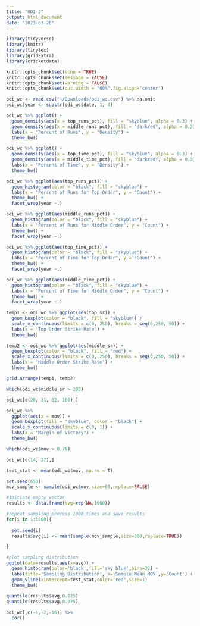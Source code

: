 ```yaml
---
title: "ODI-3"
output: html_document
date: "2023-03-20"
---
```


```r
library(tidyverse)
library(knitr)
library(tinytex)
library(gridExtra)
library(cricketdata)

knitr::opts_chunk$set(echo = TRUE)
knitr::opts_chunk$set(message = FALSE)
knitr::opts_chunk$set(warning = FALSE)
knitr::opts_chunk$set(out.width = "60%",fig.align='center')
```

```r
odi_wc <- read.csv("~/Downloads/odi_wc.csv") %>% na.omit
odi_wc$year <- substr(odi_wc$date, 1, 4)
```

```r
odi_wc %>% ggplot() + 
  geom_density(aes(x = top_runs_pct), fill = "skyblue", alpha = 0.3) + 
  geom_density(aes(x = middle_runs_pct), fill = "darkred", alpha = 0.3) +
  labs(x = "Percent of Runs", y = "Density") +
  theme_bw()

odi_wc %>% ggplot() + 
  geom_density(aes(x = top_time_pct), fill = "skyblue", alpha = 0.3) + 
  geom_density(aes(x = middle_time_pct), fill = "darkred", alpha = 0.3) +
  labs(x = "Percent of Time", y = "Density") +
  theme_bw()
```


```r
odi_wc %>% ggplot(aes(top_runs_pct)) + 
  geom_histogram(color = "black", fill = "skyblue") +
  labs(x = "Percent of Runs for Top Order", y = "Count") +
  theme_bw() +
  facet_wrap(year ~.)

odi_wc %>% ggplot(aes(middle_runs_pct)) + 
  geom_histogram(color = "black", fill = "skyblue") +
  labs(x = "Percent of Runs for Middle Order", y = "Count") +
  theme_bw() +
  facet_wrap(year ~.)
```
```r
odi_wc %>% ggplot(aes(top_time_pct)) + 
  geom_histogram(color = "black", fill = "skyblue") +
  labs(x = "Percent of Time for Top Order", y = "Count") +
  theme_bw() +
  facet_wrap(year ~.)

odi_wc %>% ggplot(aes(middle_time_pct)) + 
  geom_histogram(color = "black", fill = "skyblue") +
  labs(x = "Percent of Time for Middle Order", y = "Count") +
  theme_bw() +
  facet_wrap(year ~.)
```

```r
temp1 <- odi_wc %>% ggplot(aes(top_sr)) + 
  geom_boxplot(color = "black", fill = "skyblue") + 
  scale_x_continuous(limits = c(0, 250), breaks = seq(0,250, 50)) +
  labs(x = "Top Order Strike Rate") +
  theme_bw()

temp2 <- odi_wc %>% ggplot(aes(middle_sr)) + 
  geom_boxplot(color = "black", fill = "red") + 
  scale_x_continuous(limits = c(0, 250), breaks = seq(0,250, 50)) +
  labs(x = "Middle Order Strike Rate") +
  theme_bw()

grid.arrange(temp1, temp2)

which(odi_wc$middle_sr > 200)

odi_wc[c(28, 31, 82, 100),]
```

```r
odi_wc %>%
  ggplot(aes(x = mov)) + 
  geom_boxplot(fill = "skyblue", color = "black") + 
  scale_x_continuous(limits = c(0, 1)) +
  labs(x = "Margin of Victory") +
  theme_bw()

which(odi_wc$mov > 0.78)

odi_wc[c(14, 27),]
```
```r
test_stat <- mean(odi_wc$mov, na.rm = T)

set.seed(653)
mov_sample <- sample(odi_wc$mov,size=60,replace=FALSE)

#initiate empty vector
results <- data.frame(avg=rep(NA,1000))

#repeat sampling process 1000 times and save results
for(i in 1:1000){
  
  set.seed(i)
  results$avg[i] <- mean(sample(mov_sample,size=200,replace=TRUE))

}

#plot sampling distribution
ggplot(data=results,aes(x=avg)) +
  geom_histogram(color='black',fill='sky blue',bins=32) +
  labs(title='Sampling Distribution', x='Sample Mean MOV',y='Count') +
  geom_vline(xintercept=test_stat,color='red',size=1)
  theme_bw() 
  
quantile(results$avg,0.025)
quantile(results$avg,0.975)
```


```r
odi_wc[,c(-1,-2,-16)] %>%
  cor()
```


